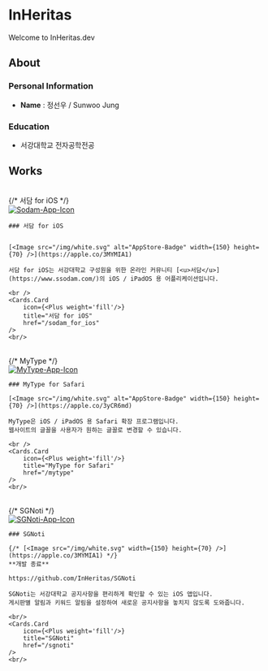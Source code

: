
# InHeritas

Welcome to InHeritas.dev

## About

### Personal Information

* **Name** : 정선우 / Sunwoo Jung

<CompactEmailLink 
    email="hello_world@inheritas.dev" 
    label="hello_world@inheritas.dev"
/>

### Education

* 서강대학교 전자공학전공

## Works

<br/>
<div className='border rounded-xl border-solid border-neutral-300 bg-white/50 px-5 py-0'>
{/* 서담 for iOS */}
    <br/>
    <a href="https://www.inheritas.dev/sodam_for_ios">
        <Image src="/img/Sodam_Icon.png" alt="Sodam-App-Icon" width={72} height={72} />
    </a>

    ### 서담 for iOS


    [<Image src="/img/white.svg" alt="AppStore-Badge" width={150} height={70} />](https://apple.co/3MYMIA1)

    서담 for iOS는 서강대학교 구성원을 위한 온라인 커뮤니티 [<u>서담</u>](https://www.ssodam.com/)의 iOS / iPadOS 용 어플리케이션입니다.

    <br />
    <Cards.Card
        icon={<Plus weight='fill'/>}
        title="서담 for iOS"
        href="/sodam_for_ios"
    />
    <br/>
</div>

<br/>
<div className='border rounded-xl border-solid border-neutral-300 bg-white/50 px-5 py-0'>
    {/* MyType */}
    <br/>
    <a href="https://www.inheritas.dev/mytype">
        <Image src="/img/MyType_Icon.png" alt="MyType-App-Icon" width={72} height={72} />
    </a>

    ### MyType for Safari

    [<Image src="/img/white.svg" alt="AppStore-Badge" width={150} height={70} />](https://apple.co/3yCR6md)

    MyType은 iOS / iPadOS 용 Safari 확장 프로그램입니다.  
    웹사이트의 글꼴을 사용자가 원하는 글꼴로 변경할 수 있습니다.  

    <br />
    <Cards.Card
        icon={<Plus weight='fill'/>}
        title="MyType for Safari"
        href="/mytype"
    />
    <br/>
</div>

<br/>
<div className='border rounded-xl border-solid border-neutral-300 bg-white/50 px-5 py-0'>
    {/* SGNoti */}
    <br/>
    <a href="https://www.inheritas.dev/sgnoti">
        <Image src="/img/SGNoti_Icon.png" alt="SGNoti-App-Icon" width={72} height={72} />
    </a>

    ### SGNoti

    {/* [<Image src="/img/white.svg" width={150} height={70} />](https://apple.co/3MYMIA1) */}
    **개발 종료**  

    https://github.com/InHeritas/SGNoti

    SGNoti는 서강대학교 공지사항을 편리하게 확인할 수 있는 iOS 앱입니다.  
    게시판별 알림과 키워드 알림을 설정하여 새로운 공지사항을 놓치지 않도록 도와줍니다.

    <br/>
    <Cards.Card
        icon={<Plus weight='fill'/>}
        title="SGNoti"
        href="/sgnoti"
    />
    <br/>
</div>